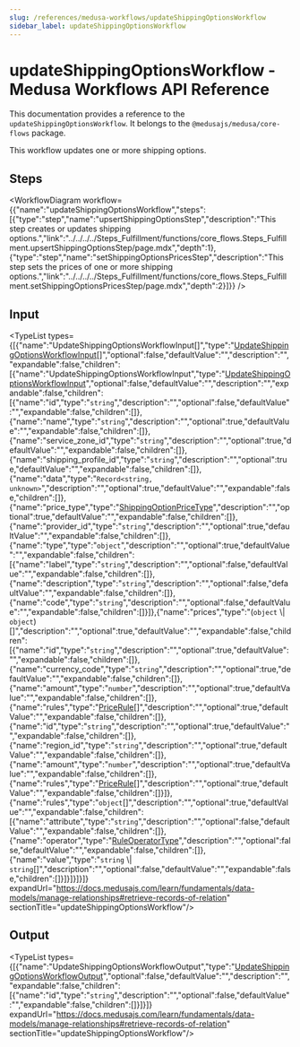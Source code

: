 ```yaml
---
slug: /references/medusa-workflows/updateShippingOptionsWorkflow
sidebar_label: updateShippingOptionsWorkflow
---
```



# updateShippingOptionsWorkflow - Medusa Workflows API Reference

This documentation provides a reference to the `updateShippingOptionsWorkflow`. It belongs to the `@medusajs/medusa/core-flows` package.

This workflow updates one or more shipping options.

## Steps

<WorkflowDiagram workflow={{"name":"updateShippingOptionsWorkflow","steps":[{"type":"step","name":"upsertShippingOptionsStep","description":"This step creates or updates shipping options.","link":"../../../../Steps_Fulfillment/functions/core_flows.Steps_Fulfillment.upsertShippingOptionsStep/page.mdx","depth":1},{"type":"step","name":"setShippingOptionsPricesStep","description":"This step sets the prices of one or more shipping options.","link":"../../../../Steps_Fulfillment/functions/core_flows.Steps_Fulfillment.setShippingOptionsPricesStep/page.mdx","depth":2}]}} />

## Input

<TypeList types={[{"name":"UpdateShippingOptionsWorkflowInput[]","type":"[UpdateShippingOptionsWorkflowInput](../../../../../types/WorkflowTypes/FulfillmentWorkflow/interfaces/types.WorkflowTypes.FulfillmentWorkflow.UpdateShippingOptionsWorkflowInput/page.mdx)[]","optional":false,"defaultValue":"","description":"","expandable":false,"children":[{"name":"UpdateShippingOptionsWorkflowInput","type":"[UpdateShippingOptionsWorkflowInput](../../../../../types/WorkflowTypes/FulfillmentWorkflow/interfaces/types.WorkflowTypes.FulfillmentWorkflow.UpdateShippingOptionsWorkflowInput/page.mdx)","optional":false,"defaultValue":"","description":"","expandable":false,"children":[{"name":"id","type":"`string`","description":"","optional":false,"defaultValue":"","expandable":false,"children":[]},{"name":"name","type":"`string`","description":"","optional":true,"defaultValue":"","expandable":false,"children":[]},{"name":"service_zone_id","type":"`string`","description":"","optional":true,"defaultValue":"","expandable":false,"children":[]},{"name":"shipping_profile_id","type":"`string`","description":"","optional":true,"defaultValue":"","expandable":false,"children":[]},{"name":"data","type":"`Record<string, unknown>`","description":"","optional":true,"defaultValue":"","expandable":false,"children":[]},{"name":"price_type","type":"[ShippingOptionPriceType](../../../../../fulfillment/types/fulfillment.ShippingOptionPriceType/page.mdx)","description":"","optional":true,"defaultValue":"","expandable":false,"children":[]},{"name":"provider_id","type":"`string`","description":"","optional":true,"defaultValue":"","expandable":false,"children":[]},{"name":"type","type":"`object`","description":"","optional":true,"defaultValue":"","expandable":false,"children":[{"name":"label","type":"`string`","description":"","optional":false,"defaultValue":"","expandable":false,"children":[]},{"name":"description","type":"`string`","description":"","optional":false,"defaultValue":"","expandable":false,"children":[]},{"name":"code","type":"`string`","description":"","optional":false,"defaultValue":"","expandable":false,"children":[]}]},{"name":"prices","type":"(`object` \\| `object`)[]","description":"","optional":true,"defaultValue":"","expandable":false,"children":[{"name":"id","type":"`string`","description":"","optional":true,"defaultValue":"","expandable":false,"children":[]},{"name":"currency_code","type":"`string`","description":"","optional":true,"defaultValue":"","expandable":false,"children":[]},{"name":"amount","type":"`number`","description":"","optional":true,"defaultValue":"","expandable":false,"children":[]},{"name":"rules","type":"[PriceRule](../../../../../pricing_models/variables/pricing_models.PriceRule/page.mdx)[]","description":"","optional":true,"defaultValue":"","expandable":false,"children":[]},{"name":"id","type":"`string`","description":"","optional":true,"defaultValue":"","expandable":false,"children":[]},{"name":"region_id","type":"`string`","description":"","optional":true,"defaultValue":"","expandable":false,"children":[]},{"name":"amount","type":"`number`","description":"","optional":true,"defaultValue":"","expandable":false,"children":[]},{"name":"rules","type":"[PriceRule](../../../../../pricing_models/variables/pricing_models.PriceRule/page.mdx)[]","description":"","optional":true,"defaultValue":"","expandable":false,"children":[]}]},{"name":"rules","type":"`object`[]","description":"","optional":true,"defaultValue":"","expandable":false,"children":[{"name":"attribute","type":"`string`","description":"","optional":false,"defaultValue":"","expandable":false,"children":[]},{"name":"operator","type":"[RuleOperatorType](../../../../../types/CommonTypes/types/types.CommonTypes.RuleOperatorType/page.mdx)","description":"","optional":false,"defaultValue":"","expandable":false,"children":[]},{"name":"value","type":"`string` \\| `string`[]","description":"","optional":false,"defaultValue":"","expandable":false,"children":[]}]}]}]}]} expandUrl="https://docs.medusajs.com/learn/fundamentals/data-models/manage-relationships#retrieve-records-of-relation" sectionTitle="updateShippingOptionsWorkflow"/>

## Output

<TypeList types={[{"name":"UpdateShippingOptionsWorkflowOutput","type":"[UpdateShippingOptionsWorkflowOutput](../../../../../types/WorkflowTypes/FulfillmentWorkflow/types/types.WorkflowTypes.FulfillmentWorkflow.UpdateShippingOptionsWorkflowOutput/page.mdx)","optional":false,"defaultValue":"","description":"","expandable":false,"children":[{"name":"id","type":"`string`","description":"","optional":false,"defaultValue":"","expandable":false,"children":[]}]}]} expandUrl="https://docs.medusajs.com/learn/fundamentals/data-models/manage-relationships#retrieve-records-of-relation" sectionTitle="updateShippingOptionsWorkflow"/>
